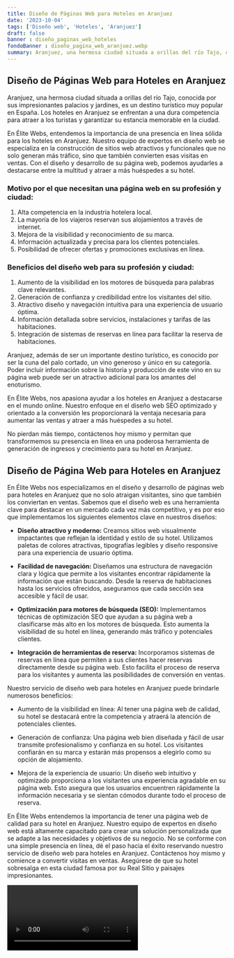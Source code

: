 ```yaml
---
title: Diseño de Páginas Web para Hoteles en Aranjuez
date: '2023-10-04'
tags: ['Diseño web', 'Hoteles', 'Aranjuez']
draft: false
banner : diseño_paginas_web_hoteles
fondoBanner : diseño_pagina_web_aranjuez.webp
summary: Aranjuez, una hermosa ciudad situada a orillas del río Tajo, conocida por sus impresionantes palacios y jardines, es un destino turístico muy popular en España. Los hoteles en Aranjuez se enfrentan a una dura competencia para atraer a los turistas y garantizar su estancia memorable en la ciudad.
---
```


## Diseño de Páginas Web para Hoteles en Aranjuez

Aranjuez, una hermosa ciudad situada a orillas del río Tajo, conocida por sus impresionantes palacios y jardines, es un destino turístico muy popular en España. Los hoteles en Aranjuez se enfrentan a una dura competencia para atraer a los turistas y garantizar su estancia memorable en la ciudad.

En Élite Webs, entendemos la importancia de una presencia en línea sólida para los hoteles en Aranjuez. Nuestro equipo de expertos en diseño web se especializa en la construcción de sitios web atractivos y funcionales que no solo generan más tráfico, sino que también convierten esas visitas en ventas. Con el diseño y desarrollo de su página web, podemos ayudarles a destacarse entre la multitud y atraer a más huéspedes a su hotel.

### Motivo por el que necesitan una página web en su profesión y ciudad:

1. Alta competencia en la industria hotelera local.
2. La mayoría de los viajeros reservan sus alojamientos a través de internet.
3. Mejora de la visibilidad y reconocimiento de su marca.
4. Información actualizada y precisa para los clientes potenciales.
5. Posibilidad de ofrecer ofertas y promociones exclusivas en línea.

### Beneficios del diseño web para su profesión y ciudad:

1. Aumento de la visibilidad en los motores de búsqueda para palabras clave relevantes.
2. Generación de confianza y credibilidad entre los visitantes del sitio.
3. Atractivo diseño y navegación intuitiva para una experiencia de usuario óptima.
4. Información detallada sobre servicios, instalaciones y tarifas de las habitaciones.
5. Integración de sistemas de reservas en línea para facilitar la reserva de habitaciones.

Aranjuez, además de ser un importante destino turístico, es conocido por ser la cuna del palo cortado, un vino generoso y único en su categoría. Poder incluir información sobre la historia y producción de este vino en su página web puede ser un atractivo adicional para los amantes del enoturismo.

En Élite Webs, nos apasiona ayudar a los hoteles en Aranjuez a destacarse en el mundo online. Nuestro enfoque en el diseño web SEO optimizado y orientado a la conversión les proporcionará la ventaja necesaria para aumentar las ventas y atraer a más huéspedes a su hotel.

No pierdan más tiempo, contáctenos hoy mismo y permitan que transformemos su presencia en línea en una poderosa herramienta de generación de ingresos y crecimiento para su hotel en Aranjuez.

<GifSeo />

<Cta />

## Diseño de Página Web para Hoteles en Aranjuez

En Élite Webs nos especializamos en el diseño y desarrollo de páginas web para hoteles en Aranjuez que no solo atraigan visitantes, sino que también los conviertan en ventas. Sabemos que el diseño web es una herramienta clave para destacar en un mercado cada vez más competitivo, y es por eso que implementamos los siguientes elementos clave en nuestros diseños:

- **Diseño atractivo y moderno:** Creamos sitios web visualmente impactantes que reflejan la identidad y estilo de su hotel. Utilizamos paletas de colores atractivas, tipografías legibles y diseño responsive para una experiencia de usuario óptima.

- **Facilidad de navegación:** Diseñamos una estructura de navegación clara y lógica que permite a los visitantes encontrar rápidamente la información que están buscando. Desde la reserva de habitaciones hasta los servicios ofrecidos, aseguramos que cada sección sea accesible y fácil de usar.

- **Optimización para motores de búsqueda (SEO):** Implementamos técnicas de optimización SEO que ayudan a su página web a clasificarse más alto en los motores de búsqueda. Esto aumenta la visibilidad de su hotel en línea, generando más tráfico y potenciales clientes.

- **Integración de herramientas de reserva:** Incorporamos sistemas de reservas en línea que permiten a sus clientes hacer reservas directamente desde su página web. Esto facilita el proceso de reserva para los visitantes y aumenta las posibilidades de conversión en ventas.

Nuestro servicio de diseño web para hoteles en Aranjuez puede brindarle numerosos beneficios:

- Aumento de la visibilidad en línea: Al tener una página web de calidad, su hotel se destacará entre la competencia y atraerá la atención de potenciales clientes.

- Generación de confianza: Una página web bien diseñada y fácil de usar transmite profesionalismo y confianza en su hotel. Los visitantes confiarán en su marca y estarán más propensos a elegirlo como su opción de alojamiento.

- Mejora de la experiencia de usuario: Un diseño web intuitivo y optimizado proporciona a los visitantes una experiencia agradable en su página web. Esto asegura que los usuarios encuentren rápidamente la información necesaria y se sientan cómodos durante todo el proceso de reserva.

En Élite Webs entendemos la importancia de tener una página web de calidad para su hotel en Aranjuez. Nuestro equipo de expertos en diseño web está altamente capacitado para crear una solución personalizada que se adapte a las necesidades y objetivos de su negocio. No se conforme con una simple presencia en línea, dé el paso hacia el éxito reservando nuestro servicio de diseño web para hoteles en Aranjuez. Contáctenos hoy mismo y comience a convertir visitas en ventas. Asegúrese de que su hotel sobresalga en esta ciudad famosa por su Real Sitio y paisajes impresionantes.

<Video />

<CtaBot job='Hoteles' city='Aranjuez'/>

<Gmaps query='Aranjuez+españa+maps' />